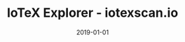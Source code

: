 ---
title: IoTeX Explorer - iotexscan.io
tag: Analytics,Ledger,Search
category: Project
status: publish
date: 2019-01-01
slug: The official block explorer of IoTeX -- browse addresses, transactions, tokens, contracts, and more.
website: https://iotexscan.io
twitter:
logo: /img/IoTeX Explorer - iotexscan.io.png
featured_img: https://wp.gcap1.iotex.io/wp-content/uploads/2020/09/iotexscan-header.png
telegram:
---
